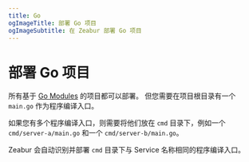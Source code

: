 ```yaml
---
title: Go
ogImageTitle: 部署 Go 项目
ogImageSubtitle: 在 Zeabur 部署 Go 项目
---
```


# 部署 Go 项目

所有基于 [Go Modules](https://blog.golang.org/using-go-modules) 的项目都可以部署。 但您需要在项目根目录有一个 `main.go` 作为程序编译入口。

如果您有多个程序编译入口，则需要将他们放在 `cmd` 目录下，例如一个 `cmd/server-a/main.go` 和一个 `cmd/server-b/main.go`。

Zeabur 会自动识别并部署 `cmd` 目录下与 Service 名称相同的程序编译入口。